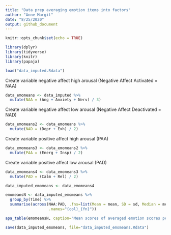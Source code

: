 ```yaml
---
title: "Data prep averaging emotion items into factors"
author: "Anne Margit"
date: "8/25/2020"
output: github_document
---
```


```r
knitr::opts_chunk$set(echo = TRUE)
```

```r
library(dplyr)
library(tidyverse)
library(knitr)
library(papaja)
```

```r
load("data_imputed.Rdata")
```

Create variable negative affect high arousal (Negative Affect Activated = NAA)
```r
data_emomeans <- data_imputed %>%
  mutate(NAA = (Ang + Anxiety + Nerv) / 3)
```

Create variable negative affect low arousal (Negative Affect Deactivated = NAD)
```r
data_emomeans2 <- data_emomeans %>%
  mutate(NAD = (Depr + Exh) / 2)
```

Create variable positive affect high arousal (PAA)
```r
data_emomeans3 <- data_emomeans2 %>%
  mutate(PAA = (Energ + Insp) / 2)
```

Create variable positive affect low arousal (PAD)
```r
data_emomeans4 <- data_emomeans3 %>%
  mutate(PAD = (Calm + Rel) / 2) 
```

```r
data_imputed_emomeans <- data_emomeans4
```

```r
emomeansN <- data_imputed_emomeans %>%
  group_by(Time) %>%
  summarise(across(NAA:PAD, .fns=list(Mean = mean, SD = sd, Median = median), na.rm=TRUE,
                   .names="{col}_{fn}"))
```

```r
apa_table(emomeansN, caption="Mean scores of averaged emotion scores per wave")
```

```r
save(data_imputed_emomeans, file="data_imputed_emomeans.Rdata")
```